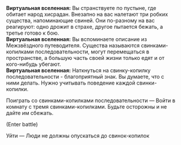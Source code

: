 {{Диалог Начало}}
:'''Виртуальная вселенная:''' Вы странствуете по пустыне, где обитает народ хисрадан. Внезапно на вас налетают три робких существа, напоминающие свиней. Они по-разному на вас реагируют: одно дрожит в страхе, другое пытается бежать, а третье готово к бою.
:'''Виртуальная вселенная:''' Вы вспоминаете описание из Межзвёздного путеводителя. Существа называются свинками-копилками последовательности, могут перемещаться в пространстве, а большую часть своей жизни только едят и от кого-нибудь убегают.
:'''Виртуальная вселенная:''' Наткнуться на свинку-копилку последовательности - благоприятный знак. Вы думаете, что с ними делать. Нужно учитывать поведение каждой свинки-копилки.
:{{Диалог|Звезда}} Поиграть со свинками-копилками последовательности &mdash; Войти в комнату с тремя свинками-копилками. Будьте осторожны и не дайте им сбежать.
:;(Enter battle)
::{{Список врагов|mode=sent|Нуф-Нуф*1/-25% НР; Наф-Наф*1/-25% НР; Ниф-Ниф*1/-25% НР}}
:{{Диалог|Звезда}} Уйти &mdash; Люди не должны опускаться до свинок-копилок
{{Диалог Конец}}